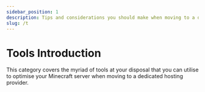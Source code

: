 ```yaml
---
sidebar_position: 1
description: Tips and considerations you should make when moving to a dedicated hosting provider.
slug: /t
---
```


# Tools Introduction

This category covers the myriad of tools at your disposal that you can utilise to optimise your Minecraft server when moving to a dedicated hosting provider.